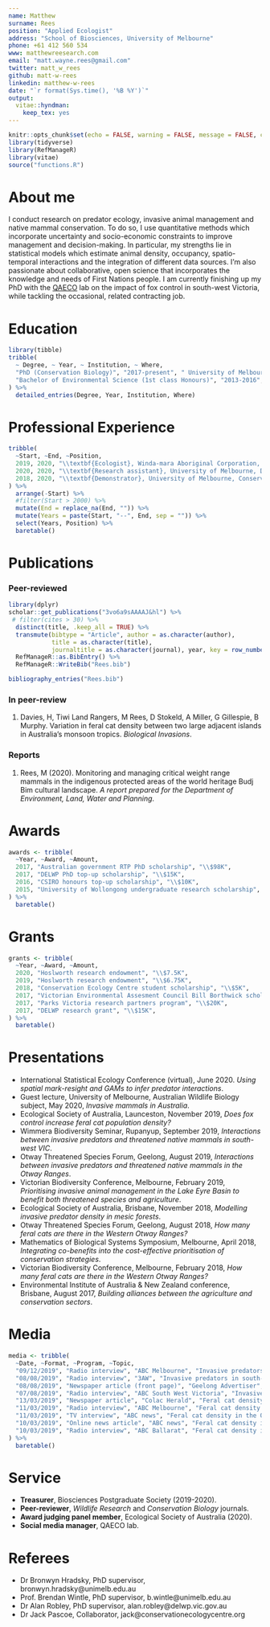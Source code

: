 ```yaml
---
name: Matthew
surname: Rees
position: "Applied Ecologist"
address: "School of Biosciences, University of Melbourne"
phone: +61 412 560 534
www: matthewreesearch.com
email: "matt.wayne.rees@gmail.com"
twitter: matt_w_rees
github: matt-w-rees
linkedin: matthew-w-rees
date: "`r format(Sys.time(), '%B %Y')`"
output: 
  vitae::hyndman:
    keep_tex: yes
---
```



```r
knitr::opts_chunk$set(echo = FALSE, warning = FALSE, message = FALSE, cache = FALSE)
library(tidyverse)
library(RefManageR)
library(vitae)
source("functions.R")
```

# About me

I conduct research on predator ecology, invasive animal management and native mammal conservation. To do so, I use quantitative methods which incorporate uncertainty and socio-economic constraints to improve management and decision-making. In particular, my strengths lie in statistical models which estimate animal density, occupancy, spatio-temporal interactions and the integration of different data sources. I'm also passionate about collaborative, open science that incorporates the knowledge and needs of First Nations people. I am currently finishing up my PhD with the [QAECO](https://qaeco.com) lab on the impact of fox control in south-west Victoria, while tackling the occasional, related contracting job.


# Education

```r
library(tibble)
tribble(
  ~ Degree, ~ Year, ~ Institution, ~ Where,
  "PhD (Conservation Biology)", "2017-present", " University of Melbourne", "Melbourne, Australia",
  "Bachelor of Environmental Science (1st class Honours)", "2013-2016", "Queensland University of Technology", "Brisbane, Australia",
) %>% 
  detailed_entries(Degree, Year, Institution, Where)
```



# Professional Experience

```r
tribble(
  ~Start, ~End, ~Position,
  2019, 2020, "\\textbf{Ecologist}, Winda-mara Aboriginal Corporation, training Indigenous rangers in fauna monitoring protocols.",
  2020, 2020, "\\textbf{Research assistant}, University of Melbourne, Designing fox density surveys for DELWP knowledge acquisition grant.",
  2018, 2020, "\\textbf{Demonstrator}, University of Melbourne, Conservation Biology, Environmental Risk Assessment subjects.",
) %>%
  arrange(-Start) %>%
  #filter(Start > 2000) %>%
  mutate(End = replace_na(End, "")) %>%
  mutate(Years = paste(Start, "--", End, sep = "")) %>%
  select(Years, Position) %>%
  baretable()
```


# Publications
### Peer-reviewed
```r
library(dplyr)
scholar::get_publications("3vo6a9sAAAAJ&hl") %>% 
 # filter(cites > 30) %>% 
  distinct(title, .keep_all = TRUE) %>%
  transmute(bibtype = "Article", author = as.character(author),
            title = as.character(title),
            journaltitle = as.character(journal), year, key = row_number()) %>% 
  RefManageR::as.BibEntry() %>% 
  RefManageR::WriteBib("Rees.bib")

bibliography_entries("Rees.bib")


```

### In peer-review

1.  Davies, H, Tiwi Land Rangers, M Rees, D Stokeld, A Miller, G Gillespie, B Murphy. Variation in feral cat density between two large adjacent islands in Australia’s monsoon tropics. *Biological Invasions*.

### Reports

1.  Rees, M (2020). Monitoring and managing critical weight range mammals in the indigenous protected areas of the world heritage Budj Bim cultural landscape. *A report prepared for the Department of Environment, Land, Water and Planning*.


# Awards

```r
awards <- tribble(
  ~Year, ~Award, ~Amount,
  2017, "Australian government RTP PhD scholarship", "\\$98K",
  2017, "DELWP PhD top-up scholarship", "\\$15K",
  2016, "CSIRO honours top-up scholarship", "\\$10K",
  2015, "University of Wollongong undergraduate research scholarship", "\\$7.2K"
) %>%
  baretable()
```


# Grants

```r
grants <- tribble(
  ~Year, ~Award, ~Amount,
  2020, "Hoslworth research endowment", "\\$7.5K",
  2019, "Hoslworth research endowment", "\\$6.75K",
  2018, "Conservation Ecology Centre student scholarship", "\\$5K",
  2017, "Victorian Environmental Assesment Council Bill Borthwick scholarship", "\\$2K",
  2017, "Parks Victoria research partners program", "\\$20K",
  2017, "DELWP research grant", "\\$15K",
) %>%
  baretable()
```


\newpage

# Presentations
* International Statistical Ecology Conference (virtual), June 2020. *Using spatial mark-resight and GAMs to infer predator interactions*.
* Guest lecture, University of Melbourne, Australian Wildlife Biology subject, May 2020, *Invasive mammals in Australia*.
* Ecological Society of Australia, Launceston, November 2019, *Does fox control increase feral cat population density?*
* Wimmera Biodiversity Seminar, Rupanyup, September 2019, *Interactions between invasive predators and threatened native mammals in south-west VIC*.
* Otway Threatened Species Forum, Geelong, August 2019, *Interactions between invasive predators and threatened native mammals in the Otway Ranges*.
* Victorian Biodiversity Conference, Melbourne, February 2019, *Prioritising invasive animal management in the Lake Eyre Basin to benefit both threatened species and agriculture*.
* Ecological Society of Australia, Brisbane, November 2018, *Modelling invasive predator density in mesic forests*.
* Otway Threatened Species Forum, Geelong, August 2018, *How many feral cats are there in the Western Otway Ranges?*
* Mathematics of Biological Systems Symposium, Melbourne, April 2018, *Integrating co-benefits into the cost-effective prioritisation of conservation strategies*.
* Victorian Biodiversity Conference, Melbourne, February 2018, *How many feral cats are there in the Western Otway Ranges?*
* Environmental Institute of Australia & New Zealand conference, Brisbane, August 2017, *Building alliances between the agriculture and conservation sectors*.


# Media
```r
media <- tribble(
  ~Date, ~Format, ~Program, ~Topic,
  "09/12/2019", "Radio interview", "ABC Melbourne", "Invasive predators interactions",
  "08/08/2019", "Radio interview", "3AW", "Invasive predators in south-west VIC",
  "08/08/2019", "Newspaper article (front page)", "Geelong Advertiser", "Invasive predators in south-west VIC",
  "07/08/2019", "Radio interview", "ABC South West Victoria", "Invasive predators in south-west VIC",
  "13/03/2019", "Newspaper article", "Colac Herald", "Feral cat density in the Otway Ranges",
  "11/03/2019", "Radio interview", "ABC Melbourne", "Feral cat density in the Otway Ranges",
  "11/03/2019", "TV interview", "ABC news", "Feral cat density in the Otway Ranges",
  "10/03/2019", "Online news article", "ABC news", "Feral cat density in the Otway Ranges",
  "10/03/2019", "Radio interview", "ABC Ballarat", "Feral cat density in the Otway Ranges",
) %>%
  baretable()
```


# Service
* **Treasurer**, Biosciences Postgraduate Society (2019-2020).
* **Peer-reviewer**, *Wildlife Research* and *Conservation Biology* journals.
* **Award judging panel member**, Ecological Society of Australia (2020).
* **Social media manager**, QAECO lab.


# Referees
* Dr Bronwyn Hradsky, PhD supervisor, bronwyn.hradsky@unimelb.edu.au
* Prof. Brendan Wintle, PhD supervisor, b.wintle@unimelb.edu.au
* Dr Alan Robley, PhD supervisor, alan.robley@delwp.vic.gov.au
* Dr Jack Pascoe, Collaborator, jack@conservationecologycentre.org



